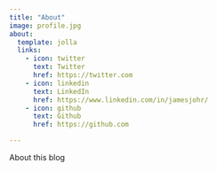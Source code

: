 ```yaml
---
title: "About"
image: profile.jpg
about:
  template: jolla
  links:
    - icon: twitter
      text: Twitter
      href: https://twitter.com
    - icon: linkedin
      text: LinkedIn
      href: https://www.linkedin.com/in/jamesjohr/
    - icon: github
      text: Github
      href: https://github.com

---
```


About this blog

